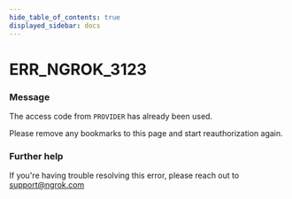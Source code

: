```yaml
---
hide_table_of_contents: true
displayed_sidebar: docs
---
```



# ERR_NGROK_3123

### Message

The access code from `PROVIDER` has already been used.

Please remove any bookmarks to this page and start reauthorization again.

<ErrorDetails error="err_ngrok_3123" />

### Further help

If you're having trouble resolving this error, please reach out to [support@ngrok.com](mailto:support@ngrok.com?subject=Help%20with%20ERR_NGROK_3123)
